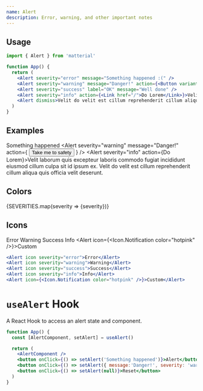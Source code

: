 ```yaml
---
name: Alert
description: Error, warning, and other important notes
---
```


## Usage

```jsx
import { Alert } from 'matterial'

function App() {
  return (
    <Alert severity="error" message="Something happened :(" />
    <Alert severity="warning" message="Danger!" action={<Button variant="contained" color="warning">Take me to safety</Button>} />
    <Alert severity="success" label="OK" message="Well done" />
    <Alert severity="info" action={<Link href="/">Do Lorem</Link>}>Velit laborum quis excepteur laboris commodo fugiat incididunt eiusmod cillum culpa sit id ipsum ex.</Alert>
    <Alert dismiss>Velit do velit est cillum reprehenderit cillum aliqua quis officia velit deserunt.</Alert>
  )
}
```

## Examples

<Alert severity="error" label="Critical Error" type="assertive">Something happened</Alert>
<Alert
  severity="warning"
  message="Danger!"
  action={
    <Button variant="contained" color="warning">Take me to safety</Button>
  }
/>
<Alert severity="success" label="OK" message="Well done" />
<Alert severity="info" action={<Link href="/">Do Lorem</Link>}>Velit laborum quis excepteur laboris commodo fugiat incididunt eiusmod cillum culpa sit id ipsum ex.</Alert>
<Alert dismiss>Velit do velit est cillum reprehenderit cillum aliqua quis officia velit deserunt.</Alert>

## Colors

<Container row>
  {SEVERITIES.map(severity => <Alert key={severity} severity={severity} label={false} style={{margin:0}}>{severity}</Alert>)}
</Container>

## Icons

<Alert icon severity="error">Error</Alert>
<Alert icon severity="warning">Warning</Alert>
<Alert icon severity="success">Success</Alert>
<Alert icon severity="info">Info</Alert>
<Alert icon={<Icon.Notification color="hotpink" />}>Custom</Alert>

```jsx
<Alert icon severity="error">Error</Alert>
<Alert icon severity="warning">Warning</Alert>
<Alert icon severity="success">Success</Alert>
<Alert icon severity="info">Info</Alert>
<Alert icon={<Icon.Notification color="hotpink" />}>Custom</Alert>
```

# `useAlert` Hook

A React Hook to access an alert state and component.

<AlertExample />

```jsx
function App() {
  const [AlertComponent, setAlert] = useAlert()

  return (
    <AlertComponent />
    <button onClick={() => setAlert('Something happened')}>Alert</button>
    <button onClick={() => setAlert({ message:'Danger!', severity: 'warning' })}>Danger</button>
    <button onClick={() => setAlert(null)}>Reset</button>
  )
}
```
